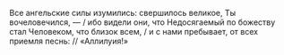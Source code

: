 Все ангельские силы изумились: свершилось великое, Ты вочеловечился, — / ибо видели они, что Недосягаемый по божеству стал Человеком, что близок всем, / и с нами пребывает, от всех приемля песнь: // «Аллилуия!»
